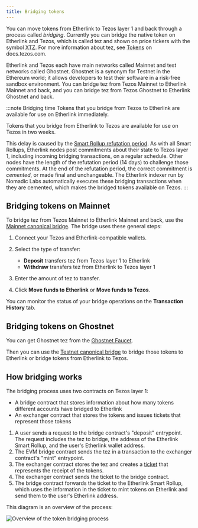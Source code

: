 ```yaml
---
title: Bridging tokens
---
```



You can move tokens from Etherlink to Tezos layer 1 and back through a process called _bridging_.
Currently you can bridge the native token on Etherlink and Tezos, which is called tez and shown on price tickers with the symbol [XTZ](https://coinmarketcap.com/currencies/tezos/).
For more information about tez, see [Tokens](https://docs.tezos.com/architecture/tokens) on docs.tezos.com.

Etherlink and Tezos each have main networks called Mainnet and test networks called Ghostnet.
Ghostnet is a synonym for Testnet in the Ethereum world; it allows developers to test their software in a risk-free sandbox environment.
You can bridge tez from Tezos Mainnet to Etherlink Mainnet and back, and you can bridge tez from Tezos Ghostnet to Etherlink Ghostnet and back.

:::note Bridging time
Tokens that you bridge from Tezos to Etherlink are available for use on Etherlink immediately.

Tokens that you bridge from Etherlink to Tezos are available for use on Tezos in two weeks.

This delay is caused by the [Smart Rollup refutation period](https://docs.tezos.com/architecture/smart-rollups#refutation-periods).
As with all Smart Rollups, Etherlink nodes post commitments about their state to Tezos layer 1, including incoming bridging transactions, on a regular schedule.
Other nodes have the length of the refutation period (14 days) to challenge those commitments.
At the end of the refutation period, the correct commitment is _cemented_, or made final and unchangeable.
The Etherlink indexer run by Nomadic Labs automatically executes these bridging transactions when they are cemented, which makes the bridged tokens available on Tezos.
:::

## Bridging tokens on Mainnet

To bridge tez from Tezos Mainnet to Etherlink Mainnet and back, use the [Mainnet canonical bridge](https://bridge.etherlink.com/).
The bridge uses these general steps:

1. Connect your Tezos and Etherlink-compatible wallets.
1. Select the type of transfer:

   - **Deposit** transfers tez from Tezos layer 1 to Etherlink
   - **Withdraw** transfers tez from Etherlink to Tezos layer 1

1. Enter the amount of tez to transfer.

1. Click **Move funds to Etherlink** or **Move funds to Tezos**.

You can monitor the status of your bridge operations on the **Transaction History** tab.

## Bridging tokens on Ghostnet

You can get Ghostnet tez from the [Ghostnet Faucet](https://faucet.ghostnet.teztnets.com/).

Then you can use the [Testnet canonical bridge](https://bridge-xi.vercel.app/) to bridge those tokens to Etherlink or bridge tokens from Etherlink to Tezos.

## How bridging works

The bridging process uses two contracts on Tezos layer 1:

- A bridge contract that stores information about how many tokens different accounts have bridged to Etherlink
- An exchanger contract that stores the tokens and issues tickets that represent those tokens

1. A user sends a request to the bridge contract's "deposit" entrypoint.
The request includes the tez to bridge, the address of the Etherlink Smart Rollup, and the user's Etherlink wallet address.
1. The EVM bridge contract sends the tez in a transaction to the exchanger contract's "mint" entrypoint.
1. The exchanger contract stores the tez and creates a [ticket](https://docs.tezos.com/smart-contracts/data-types/complex-data-types#tickets) that represents the receipt of the tokens.
1. The exchanger contract sends the ticket to the bridge contract.
1. The bridge contract forwards the ticket to the Etherlink Smart Rollup, which uses the information in the ticket to mint tokens on Etherlink and send them to the user's Etherlink address.

This diagram is an overview of the process:

![Overview of the token bridging process](/img/bridging.png)
